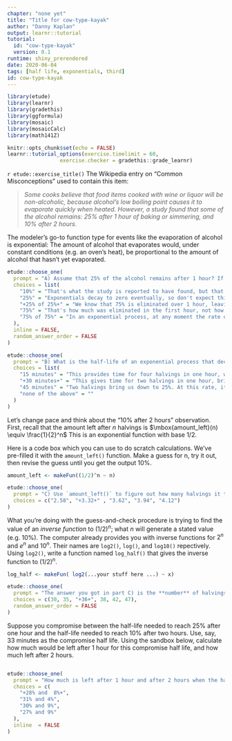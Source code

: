 ```yaml
---
chapter: "none yet"
title: "Title for cow-type-kayak"
author: "Danny Kaplan"
output: learnr::tutorial
tutorial:
  id: "cow-type-kayak"
  version: 0.1
runtime: shiny_prerendered
date: 2020-06-04 
tags: [half life, exponentials, third]
id: cow-type-kayak
---
```


```r
library(etude)
library(learnr)
library(gradethis)
library(ggformula)
library(mosaic)
library(mosaicCalc)
library(math141Z)

knitr::opts_chunk$set(echo = FALSE)
learnr::tutorial_options(exercise.timelimit = 60, 
                 exercise.checker = gradethis::grade_learnr)
```


`r etude::exercise_title()` The Wikipedia entry on "Common Misconceptions" used to contain this item:

> *Some cooks believe that food items cooked with wine or liquor will be non-alcoholic, because alcohol's low boiling point causes it to evaporate quickly when heated. However, a study found that some of the alcohol remains: 25% after 1 hour of baking or simmering, and 10% after 2 hours.*

The modeler's go-to function type for events like the evaporation of alcohol is exponential: The amount of alcohol that evaporates would, under constant conditions (e.g. an oven's heat), be proportional to the amount of alcohol that hasn't yet evaporated. 

```r
etude::choose_one(
  prompt = "A) Assume that 25% of the alcohol remains after 1 hour? If the process were exponential, how much would remain after 2 hours?",
  choices = list(
    "10%" = "That's what the study is reported to have found, but that's not consistent with an exponential process that decays to 25% after one hour",
    "25%" = "Exponentials decay to zero eventually, so don't expect things to stay still after one hour.",
    "+25% of 25%+" = "We know that 75% is eliminated over 1 hour, leaving 25%. The continuing exponential process will, over the next hour eliminate 75% of the amount at the start of that hour. So after hour 2 we'll have 25% of the amount we had at hour 1, which was 25% of the original amount.",
    "75%" = "That's how much was eliminated in the first hour, not how much remains after 2 hours.",
    "75% of 75%" = "In an exponential process, at any moment the rate of decay (e.g. 75% per hour) is a constant proportion of the amount that is still there. After one hour, there is 25% of the alcohol remaining. That will decay at a rate of 75% per hour. Over the next hour, we'll lose 75% of the original 25%, giving us 25% of the original amount."
  ), 
  inline = FALSE,
  random_answer_order = FALSE
)
```

```r
etude::choose_one(
  prompt = "B) What is the half-life of an exponential process that decays to 25% after one hour?",
  choices = list(
    "15 minutes" = "This provides time for four halvings in one hour, which would leave $\\frac{1}{2} \\times \\frac{1}{2} \\times \\frac{1}{2} \\times \\frac{1}{2} = 1/16$ of the original not 1/4.",
    "+30 minutes+" = "This gives time for two halvings in one hour, bringing us to 25% as observed.",
    "45 minutes" = "Two halvings bring us down to 25%. At this rate, it would take 90 minutes to get down to 25%, not 60 minutes as observed.",
    "none of the above" = ""
  )
)
```

Let's change pace and think about the "10% after 2 hours" observation. First, recall that the amount left after $n$ halvings is 
$\mbox{amount_left}(n) \equiv \frac{1}{2}^n$ 
This is an exponential function with base 1/2.

Here is a code box which you can use to do scratch calculations. We've pre-filled it with the `amount_left()` function. Make a guess for n, try it out, then revise the guess until you get the output 10%.

```r
amount_left <- makeFun((1/2)^n ~ n)
```

```r
etude::choose_one(
  prompt = "C) Use `amount_left()` to figure out how many halvings it takes to bring something down to 10% of the original amount.",
  choices = c("2.58", "+3.32+" , "3.62", "3.94", "4.12")
)
```

What you're doing with the guess-and-check procedure is trying to find the value of an *inverse function* to $(1/2)^n$; what $n$ will generate a stated value (e.g. 10%). The computer already provides you with inverse functions for $2^n$ and $e^n$ and $10^n$. Their names are `log2()`, `log()`, and `log10()` repectively.  Using `log2()`, write a function named `log_half()` that gives the inverse function to $(1/2)^n$.

```r
log_half <- makeFun( log2(...your stuff here ...) ~ x)
```


```r
etude::choose_one(
  prompt = "The answer you got in part C) is the **number** of halvings needed to reach 10%. If this number occurs in 2 hours (that is, 120 minutes),  what is the half life stated in minutes.",
  choices = c(30, 35, "+36+", 38, 42, 47),
  random_answer_order = FALSE
)
```

Suppose you compromise between the half-life needed to reach 25% after one hour and the half-life needed to reach 10% after two hours. Use, say, 33 minutes as the compromise half life. Using the sandbox below, calculate how much would be left after 1 hour for this compromise half life, and how much left after 2 hours.

```r

```

```r
etude::choose_one(
  prompt = "How much is left after 1 hour and after 2 hours when the half life is 33 minutes?",
  choices = c(
    "+28% and  8%+",
    "31% and 4%",
    "30% and 9%",
    "27% and 9%"
  ),
  inline  = FALSE
)
```



